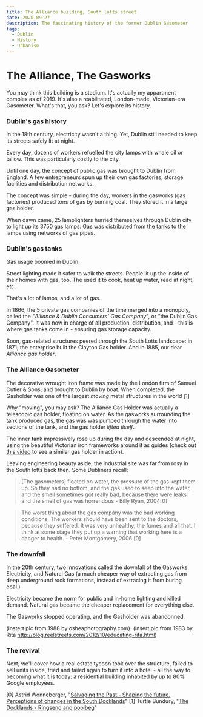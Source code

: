 ```yaml
---
title: The Alliance building, South lotts street
date: 2020-09-27
description: The fascinating history of the former Dublin Gasometer
tags:
  - Dublin
  - History
  - Urbanism
---
```


# The Alliance, The Gasworks

You may think this building is a stadium. It's actually my appartment complex as of 2019. It's also a reabilitated, London-made, Victorian-era Gasometer. What's that, you ask? Let's explore its history. 

### Dublin's gas history

<!--- Once upon a time there was... -->

In the 18th century, electricity wasn't a thing. Yet, Dublin still needed to keep its streets safely lit at night. 

<!--- Every day ... -->

Every day, dozens of workers refuelled the city lamps with whale oil or tallow. This was particularly costly to the city. 

Until one day, the concept of public gas was brought to Dublin from England. A few entrepreneurs spun up their own gas factories, storage facilities and distribution networks. 

The concept was simple - during the day, workers in the gasworks (gas factories) produced tons of gas by burning coal. They stored it in a large gas holder. 

When dawn came, 25 lamplighters hurried themselves through Dublin city to light up its 3750 gas lamps. Gas was distributed from the tanks to the lamps using networks of gas pipes. 

<!--- Because of that, we needed tanks ... -->

### Dublin's gas tanks

Gas usage boomed in Dublin. 

Street lighting made it safer to walk the streets. People lit up the inside of their homes with gas, too. The used it to cook, heat up water, read at night, etc. 

That's a lot of lamps, and a lot of gas. 

In 1866, the 5 private gas companies of the time merged into a monopoly, called the "*Alliance & Dublin Consumers' Gas Company*", or "the Dublin Gas Company". It was now in charge of all production, distribution, and - this is where gas tanks come in - ensuring gas storage capacity. 

Soon, gas-related structures peered through the South Lotts landscape: in 1871, the enterprise built the Clayton Gas holder. And in 1885, our dear *Alliance gas holder*. 

### The Alliance Gasometer

 The decorative wrought iron frame was made by the London firm of Samuel Cutler & Sons, and brought to Dublin by boat. When completed, the Gasholder was one of the largest *moving* metal structures in the world [1]

Why "moving", you may ask? The Alliance Gas Holder was actually a telescopic gas holder, floating on water. As the gasworks surrounding the tank produced gas, the gas was was pumped through the water into sections of the tank, and the gas holder *lifted itself*. 

The inner tank impressively rose up during the day and descended at night, using the beautiful Victorian iron frameworks around it as guides (check out [this video](https://youtu.be/QxCGta_rsUE?t=371) to see a similar gas holder in action).

Leaving engineering beauty aside, the industrial site was far from rosy in the South lotts back then. Some Dubliners recall:

> [The gasometers] floated on water, the pressure of the gas kept them up. So they had no bottom, and the gas used to seep into the water, and the smell sometimes got really bad, because there were leaks and the smell of gas was horrendous - Billy Ryan, 2004[0] 

> The worst thing about the gas company was the bad working
conditions. The workers should have been sent to the doctors, because
they suffered. It was very unhealthy, the fumes and all that. I think at
some stage they put up a warning that working here is a danger to
health. - Peter Montgomery, 2006 [0] 

### The downfall 

In the 20th century, two innovations called the downfall of the Gasworks: Electricity, and Natural Gas (a much cheaper way of extracting gas from deep underground rock formations, instead of extracing it from buring coal.)

Electricity became the norm for public and in-home lighting and killed demand. Natural gas became the cheaper replacement for everything else. 

The Gasworks stopped operating, and the Gasholder was abandonned. 

(instert pic from 1988 by osheaphotography.com). 
(insert pic from 1983 by Rita http://blog.reelstreets.com/2012/10/educating-rita.html)

### The revival 

Next, we'll cover how a real estate tycoon took over the structure, failed to sell units inside, tried and failed again to turn it into a hotel - all the way to becoming what it is today: a residential building inhabited by up to 80% Google employees. 




[0]  Astrid Wonneberger, "[Salvaging the Past - Shaping the future. Perceptions of changes in the South Docklands](https://www.ethnologie.uni-hamburg.de/pdfs-de/Astrid-Wonneberger/heritage-projekt-docklands-final-version-astridwonneberger.pdf)"
[1] Turtle Bundury, "[The Docklands - Ringsend and poolbeg](https://web.archive.org/web/20130821041013/http://www.turtlebunbury.com/published/published_books/docklands/Ringsend%20&%20Poolbeg/pub_books_docklands_rd_gasholder.html)"

